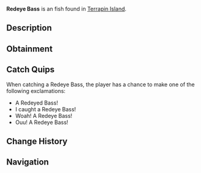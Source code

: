 {{FishInfobox
|image          = Redeye Bass.png
|rarity         = Unusual
|sea            = First Sea
|location       = [[Terrapin Island]]
|sublocation    = Freshwater
|sources        = Fish Barrel, Fishing Rod
|radar_location = 
|xp             = 100
|weather        = Windy
|time           = Day
|season         = Spring, Autumn
|bait           = Flakes
|base_weight    = 1.5
|base_value     = 115
|weight_range   = 1.2
|base_chance    = 40
|base_resil     = 50
}}
'''Redeye Bass''' is an {{Rarity|Unusual}} fish found in [[Terrapin Island]].

== Description ==
{{Description|The Redeye Bass looks very similar to the Largemouth Bass. However, the Redeye bass has very distinct red or orange eyes to go along with its greenish brown body.|Bestiary Entry}}

== Obtainment ==
{{Description|Can be found in freshwaters and in the filtered waters of Terrapin Island during the day.|Bestiary Hint}}
{{Fish Availability|
Terrapin Island/Olm Cave
Terrapin Island/Surrounding Ocean
|top_rods      = 
Krampus's Rod\241536.26\168608.7;
Magma Rod\230761.31\161087.06;
Plastic Rod\211703.22\147783.22;
Buddy Bond Rod\157265.25\109781.82;
Great Rod of Oscar\148374.48\111866.81;
Fast Rod\134480.83\133319.92;
Nocturnal Rod\54841.08\131915.88;
Astralhook Rod\135650.25\109085.93;
Ethereal Prism Rod\135215.65\109180.01;
Seraphic Rod\128229.59\107411.23;
No-Life Rod\125245.99\108806.98;
Trident Rod\120405.62\114105.74;
Rod Of The Forgotten Fang\119803.09\100762.7;
Free Spirit Rod\114484.71\108494.62;
Challenger's Rod\114403.75\98989.96;
Rod Of The Depths\107192.45\91263.19;
Rod Of The Exalted One\106999.11\88176.4;
Zeus Rod\103535.31\91025.49;
Verdant Shear Rod\101147.83\89975.13;
Blazebringer Rod\98292.42\86416.09;
Depthseeker Rod\92762.16\82833.8;
Avalanche Rod\83633.38\74796.33;
Volcanic Rod\80674.76\70927.11;
Training Rod\64986.07\83524.52;
Steady Rod\36133.7\24108.2
|recommended   = Ethereal Prism Rod
}}

== Catch Quips ==
When catching a Redeye Bass, the player has a chance to make one of the following exclamations:
* A Redeyed Bass!
* I caught a Redeye Bass!
* Woah! A Redeye Bass!
* Ouu! A Redeye Bass!

== Change History ==
{{Change History|{{subst:Current Version}}}}

== Navigation ==
{{Fish Navbox|Terrapin Island}}